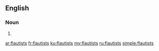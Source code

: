 ==English==

===Noun===
{{head|en|plural}}

# {{plural of|flautist|lang=en|nocat=1}}

[[ar:flautists]]
[[fr:flautists]]
[[ku:flautists]]
[[my:flautists]]
[[ru:flautists]]
[[simple:flautists]]